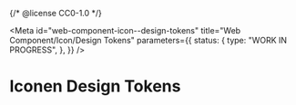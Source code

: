 {/* @license CC0-1.0 */}


<Meta
  id="web-component-icon--design-tokens"
  title="Web Component/Icon/Design Tokens"
  parameters={{
    status: {
      type: "WORK IN PROGRESS",
    },
  }}
/>

# Iconen Design Tokens

<ComponentTokensSection tokens={tokens} definition={tokensDefinition} component="utrecht-icon"></ComponentTokensSection>
